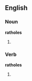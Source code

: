 ==English==

===Noun===
'''ratholes'''

# {{plural of|[[rathole]]}}

===Verb===
'''ratholes'''

# {{third-person singular of|[[rathole]]}}